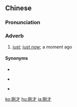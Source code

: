 {{also|刚才}}
==Chinese==
{{zh-forms|s=刚才|t2=剛纔}}

===Pronunciation===
{{zh-pron
|m=gāngcái
|c=gong1 coi4
|ma=zh-gāngcái.ogg
|cat=adv
}}

===Adverb===
{{zh-adv}}

# [[just]]; [[just now]]; a moment ago
#: {{zh-x|我 收回 我 剛才 說 的 話。|I take back what I '''just''' said.}}
#: {{zh-x|他 剛才 給 叫 走 去 開 一 個 重要 會議。|He has '''just''' been called away to an important meeting.}}

====Synonyms====
* {{zh-l|剛剛}}
* {{qualifier|Cantonese}} {{zh-l|啱啱}}
* {{qualifier|Min Nan}} {{zh-l|拄仔|tú-á}}

{{zh-cat|Beginning}}

[[ko:剛才]]
[[hu:剛才]]
[[ja:剛才]]